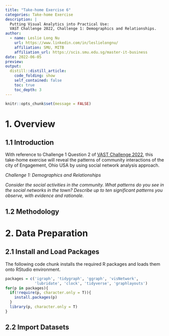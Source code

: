 ```yaml
---
title: "Take-home Exercise 6"
categories: Take-home Exercise
description: |
  Putting Visual Analytics into Practical Use: 
  VAST Challenge 2022, Challenge 1: Demographics and Relationships.
author:
  - name: Leslie Long Nu
    url: https://www.linkedin.com/in/leslielongnu/
    affiliation: SMU, MITB
    affiliation_url: https://scis.smu.edu.sg/master-it-business
date: 2022-06-05
preview:
output:
  distill::distill_article:
    code_folding: show
    self_contained: false
    toc: true
    toc_depth: 3
---
```


```r
knitr::opts_chunk$set(message = FALSE)
```

# 1. Overview
## 1.1 Introduction
With reference to Challenge 1 Question 2 of [VAST Challenge 2022](https://vast-challenge.github.io/2022/), this take-home exercise will reveal  the patterns of community interactions of the city of Engagement, Ohio USA by using social network analysis approach.

*Challenge 1: Demographics and Relationships*

*Consider the social activities in the community. What patterns do you see in the social networks in the town? Describe up to ten significant patterns you observe, with evidence and rationale. *

## 1.2 Methodology


# 2. Data Preparation
## 2.1 Install and Load Packages 
The following code chunk installs the required R packages and loads them onto RStudio environment. 

```r
packages = c('igraph', 'tidygraph', 'ggraph', 'visNetwork', 
             'lubridate', 'clock', 'tidyverse', 'graphlayouts')
for(p in packages){
  if(!require(p, character.only = T)){
    install.packages(p)
  }
  library(p, character.only = T)
}
```

## 2.2 Import Datasets






